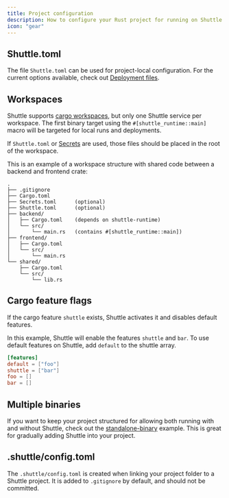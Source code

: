 ```yaml
---
title: Project configuration
description: How to configure your Rust project for running on Shuttle
icon: "gear"
---
```


## Shuttle.toml

The file `Shuttle.toml` can be used for project-local configuration.
For the current options available, check out [Deployment files](/docs/files).

## Workspaces

Shuttle supports [cargo workspaces](https://doc.rust-lang.org/book/ch14-03-cargo-workspaces.html), but only one Shuttle service per workspace.
The first binary target using the `#[shuttle_runtime::main]` macro will be targeted for local runs and deployments.

If `Shuttle.toml` or [Secrets](/resources/shuttle-secrets) are used, those files should be placed in the root of the workspace.

This is an example of a workspace structure with shared code between a backend and frontend crate:

```text
.
├── .gitignore
├── Cargo.toml
├── Secrets.toml      (optional)
├── Shuttle.toml      (optional)
├── backend/
│   ├── Cargo.toml    (depends on shuttle-runtime)
│   └── src/
│       └── main.rs   (contains #[shuttle_runtime::main])
├── frontend/
│   ├── Cargo.toml
│   └── src/
│       └── main.rs
└── shared/
    ├── Cargo.toml
    └── src/
        └── lib.rs
```

## Cargo feature flags

If the cargo feature `shuttle` exists, Shuttle activates it and disables default features.

In this example, Shuttle will enable the features `shuttle` and `bar`.
To use default features on Shuttle, add `default` to the shuttle array.

```toml Cargo.toml
[features]
default = ["foo"]
shuttle = ["bar"]
foo = []
bar = []
```

## Multiple binaries

If you want to keep your project structured for allowing both running with and without Shuttle, check out the [standalone-binary](https://github.com/shuttle-hq/shuttle-examples/tree/main/other/standalone-binary) example. This is great for gradually adding Shuttle into your project.

## .shuttle/config.toml

The `.shuttle/config.toml` is created when linking your project folder to a Shuttle project.
It is added to `.gitignore` by default, and should not be committed.
